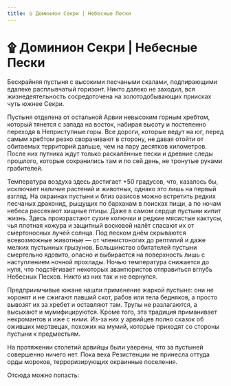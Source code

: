```yaml
---
title: ۩ Доминион Секри | Небесные Пески
---
```

# ۩ Доминион Секри | Небесные Пески


Бескрайняя пустыня с высокими песчаными скалами, подпирающими вдалеке расплывчатый горизонт. Никто далеко не заходил, вся жизнедеятельность сосредоточена на золотодобывающих приисках чуть южнее Секри.

Пустыня отделена от остальной Арвии невысоким горным хребтом, который тянется с запада на восток, набирая высоту и постепенно переходя в Неприступные горы. Все дороги, которые ведут на юг, перед самым хребтом резко сворачивают в сторону, не давая отойти от обитаемых территорий дальше, чем на пару десятков километров. После них путника ждут только раскалённые пески и древние следы прошлого, которые сохранились там и по сей день, не тронутые руками грабителей.

Температура воздуха здесь достигает +50 градусов, что, казалось бы, исключает наличие растений и животных, однако это лишь на первый взгляд. На окраинах пустыни и близ оазисов можно встретить редких песчаных драконид, рыщущих по барханам в поисках пищи, а по ночам небеса рассекают хищные птицы. Даже в самом сердце пустыни кипит жизнь. Здесь произрастают сухие колючки и редкие мясистые кактусы, чья плотная кожура и защитный восковой налёт спасают их от смертоносных лучей солнца. Под песком днём скрываются всевозможные животные — от членистоногих до рептилий и даже мелких пустынных грызунов. Большинство обитателей пустыни смертельно ядовито, опасно и выбирается на поверхность лишь с наступлением ночной прохлады. Ночью температура снижается до нуля, что подстёгивает некоторых авантюристов отправиться вглубь Небесных Песков. Никто из них так и не вернулся.

Предприимчивые южане нашли применение жаркой пустыне: они не хоронят и не сжигают павший скот, рабов или тела бедняков, а просто вывозят их за хребет и оставляют там. Трупы не разлагаются, а высыхают и мумифицируются. Кроме того, эта традиция приманивает некромантов и иже с ними. Из-за них у арвийцев полно сказок об оживших мертвецах, похожих на мумий, которые приходят со стороны пустыни к предместьям.

На протяжении столетий арвийцы были уверены, что за пустыней совершенно ничего нет. Пока веха Резистенции не принесла оттуда орды мороков, терроризирующих окраинные поселения.

Отсюда можно попасть:<br/><br/>